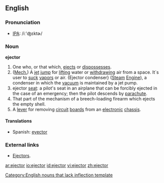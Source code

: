 ==English==

===Pronunciation===
* [[IPA]]: /iː'ʤɛktɚ/

===Noun===
'''ejector'''[[Category:English nouns that lack inflection template]]

# One who, or that which, [[eject]]s or [[dispossess]]es.
# ([[Mech.]]) A [[jet]] [[jump]] for [[lift]]ing water or [[withdraw]]ing air from a space. It´s user to [[suck]] [[vapor]]s or air. {Ejector condenser} ([[Steam]] [[Engine]]), a condenser in which the [[vacuum]] is maintained by a jet pump.
# ejector [[seat]]: a pilot's seat in an airplane that can be forcibly ejected          in the case of an emergency; then the pilot descends by [[parachute]].
# That part of the mechanism of a breech-loading firearm which ejects the empty shell.
# A [[lever]] for removing [[circuit]] [[board]]s from an [[electronic]] [[chassis]].

====Translations====
*Spanish: [[eyector]] {{m}}

===External links===
*[http://www.steamjenny.com/fans/portejectmodels.html Ejectors].

[[ar:ejector]]
[[io:ejector]]
[[id:ejector]]
[[vi:ejector]]
[[zh:ejector]]